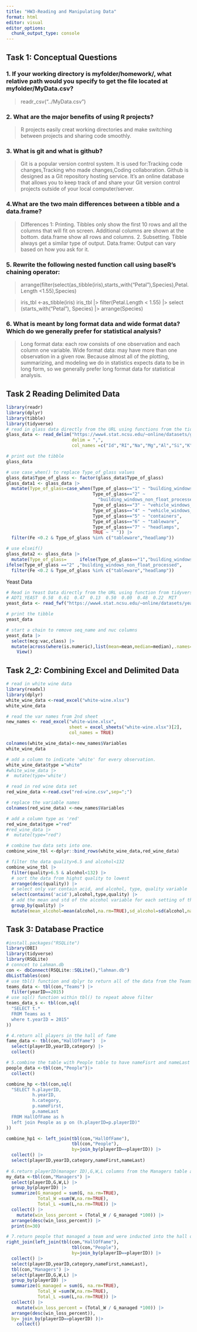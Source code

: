 ```yaml
---
title: "HW3-Reading and Manipulating Data"
format: html
editor: visual
editor_options: 
  chunk_output_type: console
---
```


## Task 1: Conceptual Questions

### 1. If your working directory is myfolder/homework/, what relative path would you specify to get the file located at myfolder/MyData.csv?

> readr_csv("../MyData.csv")

### 2. What are the major benefits of using R projects?

> R projects easily creat working directories and make switching between projects and sharing code smoothly.

### 3. What is git and what is github?

> Git is a popular version control system. It is used for:Tracking code changes,Tracking who made changes,Coding collaboration. Github is designed as a Git repository hosting service. It’s an online database that allows you to keep track of and share your Git version control projects outside of your local computer/server.

### 4.What are the two main differences between a tibble and a data.frame?

> Differences 1: Printing. Tibbles only show the first 10 rows and all the columns that will fit on screen. Additional columns are shown at the bottom. data.frame show all rows and columns. 2. Subsetting. Tibble always get a similar type of output. Data.frame: Output can vary based on how you ask for it.

### 5. Rewrite the following nested function call using baseR's chaining operator:

> arrange(filter(select(as_tibble(iris),starts_with("Petal"),Species),Petal.Length \<1.55),Species)

> iris_tbl \<-as_tibble(iris) iris_tbl \|\> filter(Petal.Length \< 1.55) \|\> select (starts_with("Petal"), Species) \|\> arrange(Species)

### 6. What is meant by long format data and wide format data? Which do we generally prefer for statistical analysis?

> Long format data: each row consists of one observation and each column one variable. Wide format data: may have more than one observation in a given row. Because almost all of the plotting, summarizing, and modeling we do in statistics expects data to be in long form, so we generally prefer long format data for statistical analysis.

## Task 2 Reading Delimited Data

```r
library(readr)
library(dplyr)
library(tibble)
library(tidyverse)
# read in glass data directly from the URL using functions from the tidyverse.
glass_data <- read_delim("https://www4.stat.ncsu.edu/~online/datasets/glass.data",
                         delim = ",",
                         col_names =c("Id","RI","Na","Mg","Al","Si","K","Ca","Ba","Fe","Type_of_glass"))

# print out the tibble
glass_data

# use case_when() to replace Type_of_glass values
glass_data$Type_of_glass <- factor(glass_data$Type_of_glass)
glass_data1 <- glass_data |>
  mutate(Type_of_glass=case_when(Type_of_glass=="1" ~ "building_windows_float_procesed",
                                 Type_of_glass=="2" ~
                                   "building_windows_non_float_processed",
                                 Type_of_glass=="3" ~ "vehicle_windows_float_processed",
                                 Type_of_glass=="4" ~ "vehicle_windows_non_float_processed (none in this database",
                                 Type_of_glass=="5" ~ "containers",
                                 Type_of_glass=="6" ~ "tableware",
                                 Type_of_glass=="7" ~ "headlamps",
                                 TRUE ~ " ")) |>
  filter(Fe <0.2 & Type_of_glass %in% c("tableware","headlamp"))

# use elseif()
glass_data2 <- glass_data |>
  mutate(Type_of_glass=     ifelse(Type_of_glass=="1","building_windows_float_procesed",
ifelse(Type_of_glass =="2" ,"building_windows_non_float_processed",       ifelse(Type_of_glass=="3","vehicle_windows_float_processed",              ifelse(Type_of_glass=="4","vehicle_windows_non_float_processed (none in this database",                                                   ifelse(Type_of_glass=="5", "containers",                                  ifelse(Type_of_glass=="6","tableware",                                    ifelse(Type_of_glass=="7","headlamps"," ")))))))) |>
  filter(Fe <0.2 & Type_of_glass %in% c("tableware","headlamp"))

```

Yeast Data

```r
# Read in Yeast Data directly from the URL using function from tidyverse.
# ADT1_YEAST  0.58  0.61  0.47  0.13  0.50  0.00  0.48  0.22  MIT
yeast_data <- read_fwf("https://www4.stat.ncsu.edu/~online/datasets/yeast.data", fwf_widths(c(12,6,6,6,6,6,6,6,6,3),                        c("seq_name","mcg","gvh","alm","mit","erl","pox","vac","nuc","class")))

# print the tibble                       
yeast_data

# start a chain to remove seq_name and nuc columns
yeast_data |>
  select(mcg:vac,class) |>
  mutate(across(where(is.numeric),list(mean=mean,median=median),.names="{.col}_{.fn}")) |>
    View()
```

## Task 2_2: Combining Excel and Delimited Data

```r
# read in white wine data
library(readxl)
library(dplyr)
white_wine_data <-read_excel("white-wine.xlsx")
white_wine_data

# read the var names from 2nd sheet
new_names <- read_excel("white-wine.xlsx",
                        sheet = excel_sheets("white-wine.xlsx")[2],
                        col_names = TRUE)

colnames(white_wine_data)<-new_names$Variables
white_wine_data

# add a column to indicate 'white' for every observation.
white_wine_data$type ="white"
#white_wine_data |>
#  mutate(type='white')

# read in red wine data set
red_wine_data <-read.csv("red-wine.csv",sep=";")

# replace the variable names
colnames(red_wine_data) <-new_names$Variables

# add a column type as 'red'
red_wine_data$type ="red"
#red_wine_data |>
#  mutate(type="red")

# combine two data sets into one.
combine_wine_tbl <-dplyr::bind_rows(white_wine_data,red_wine_data)

# filter the data quality>6.5 and alcohol<132
combine_wine_tbl |>
  filter(quality>6.5 & alcohol<132) |>
  # sort the data from highst quality to lowest
  arrange(desc(quality)) |>
  # select only var contain acid, and alcohol, type, quality variable
  select(contains('acid'),alcohol,type,quality) |>
  # add the mean and std of the alcohol variable for each setting of the quality variable
  group_by(quality) |>
  mutate(mean_alcohol=mean(alcohol,na.rm=TRUE),sd_alcohol=sd(alcohol,na.rm=TRUE))
```

## Task 3: Database Practice

```r
#install.packages("RSQLite")
library(DBI)
library(tidyverse)
library(RSQLite)
# conncet to Lahman.db
con <- dbConnect(RSQLite::SQLite(),"lahman.db")
dbListTables(con)
# use tbl() function and dplyr to return all of the data from the Teams table for year 2015.
teams_data <- tbl(con,"Teams") |>
  filter(yearID==2015)
# use sql() function within tbl() to repeat above filter
teams_data_s <- tbl(con,sql(
  "SELECT t.*
  FROM Teams as t
  where t.yearID = 2015"
))

# 4.return all players in the hall of fame
fame_data <- tbl(con,"HallOfFame")  |>
  select(playerID,yearID,category) |>
  collect()

# 5.combine the table with People table to have nameFisrt and nameLast
people_data <-tbl(con,"People")|>
  collect()

combine_hp <-tbl(con,sql(
  "SELECT h.playerID,
          h.yearID,
          h.category,
          p.nameFirst,
          p.nameLast
  FROM HallOfFame as h
  left join People as p on (h.playerID=p.playerID)"
))

combine_hp1 <- left_join(tbl(con,"HallOfFame"),
                         tbl(con,"People"),
                         by=join_by(playerID==playerID)) |>
  collect() |>
  select(playerID,yearID,category,nameFirst,nameLast)
  
# 6.return playerID(manager ID),G,W,L columns from the Managers table and then determine sum of wins and sum of losses for each of these hall of fame managers.
my_data <-tbl(con,"Managers") |>
  select(playerID,G,W,L) |>
  group_by(playerID) |>
  summarize(G_managed = sum(G, na.rm=TRUE),
            Total_W =sum(W,na.rm=TRUE),
            Total_L =sum(L,na.rm=TRUE)) |>
  collect() |>
    mutate(win_loss_percent = (Total_W / G_managed *100)) |>
  arrange(desc(win_loss_percent)) |>
  print(n=30)

# 7.return people that managed a team and were inducted into the hall of fame
right_join(left_join(tbl(con,"HallOfFame"),
                         tbl(con,"People"),
                         by=join_by(playerID==playerID)) |>
  collect() |>
  select(playerID,yearID,category,nameFirst,nameLast),
  tbl(con,"Managers") |>
  select(playerID,G,W,L) |>
  group_by(playerID) |>
  summarize(G_managed = sum(G, na.rm=TRUE),
            Total_W =sum(W,na.rm=TRUE),
            Total_L =sum(L,na.rm=TRUE)) |>
  collect() |>
    mutate(win_loss_percent = (Total_W / G_managed *100)) |>
  arrange(desc(win_loss_percent)),
  by= join_by(playerID==playerID) )|>
    collect()

```
